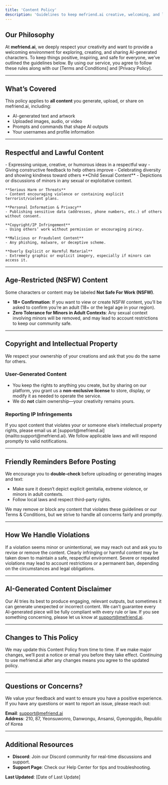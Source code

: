 ```yaml
---
title: 'Content Policy'
description: 'Guidelines to keep mefriend.ai creative, welcoming, and lawful.'
---
```


## Our Philosophy

At **mefriend.ai**, we deeply respect your creativity and want to provide a welcoming environment for exploring, creating, and sharing AI-generated characters. To keep things positive, inspiring, and safe for everyone, we’ve outlined the guidelines below. By using our service, you agree to follow these rules along with our [Terms and Conditions] and [Privacy Policy].

---

## What’s Covered

This policy applies to **all content** you generate, upload, or share on mefriend.ai, including:
- AI-generated text and artwork
- Uploaded images, audio, or video
- Prompts and commands that shape AI outputs
- Your usernames and profile information

---

## Respectful and Lawful Content

<CardGroup>
  <Card title="Things We Strongly Encourage" icon="thumbs-up">
    - Expressing unique, creative, or humorous ideas in a respectful way  
    - Giving constructive feedback to help others improve  
    - Celebrating diversity and showing kindness toward others
  </Card>

  <Card title="Things We Cannot Allow" icon="circle-xmark">
    **Child Sexual Content**  
    - Depictions or discussions of minors in any sexual or exploitative context.  
    
    **Serious Harm or Threats**  
    - Content encouraging violence or containing explicit terrorist/violent plans.  
    
    **Personal Information & Privacy**  
    - Publishing sensitive data (addresses, phone numbers, etc.) of others without consent.  
    
    **Copyright/IP Infringement**  
    - Using others’ work without permission or encouraging piracy.  
    
    **Malicious or Fraudulent Content**  
    - Any phishing, malware, or deceptive scheme.  
    
    **Overly Explicit or Harmful Material**  
    - Extremely graphic or explicit imagery, especially if minors can access it.
  </Card>
</CardGroup>

---

## Age-Restricted (NSFW) Content

Some characters or content may be labeled **Not Safe For Work (NSFW)**.  
- **18+ Confirmation**: If you want to view or create NSFW content, you’ll be asked to confirm you’re an adult (18+ or the legal age in your region).  
- **Zero Tolerance for Minors in Adult Contexts**: Any sexual context involving minors will be removed, and may lead to account restrictions to keep our community safe.

---

## Copyright and Intellectual Property

We respect your ownership of your creations and ask that you do the same for others.

### User-Generated Content

- You keep the rights to anything you create, but by sharing on our platform, you grant us a **non-exclusive license** to store, display, or modify it as needed to operate the service.  
- We do **not** claim ownership—your creativity remains yours.

### Reporting IP Infringements

<AccordionGroup>
  <Accordion icon="circle-question" title="How do I report copyright violations?">
    If you spot content that violates your or someone else’s intellectual property rights, please email us at [support@mefriend.ai](mailto:support@mefriend.ai). We follow applicable laws and will respond promptly to valid notifications.
  </Accordion>
</AccordionGroup>

---

## Friendly Reminders Before Posting

We encourage you to **double-check** before uploading or generating images and text:
- Make sure it doesn’t depict explicit genitalia, extreme violence, or minors in adult contexts.
- Follow local laws and respect third-party rights.
  
<Note>
  We may remove or block any content that violates these guidelines or our Terms & Conditions, but we strive to handle all concerns fairly and promptly.
</Note>

---

## How We Handle Violations

<AccordionGroup>
  <Accordion icon="comments" title="Step 1: Soft Warning">
    If a violation seems minor or unintentional, we may reach out and ask you to revise or remove the content.
  </Accordion>

  <Accordion icon="ban" title="Step 2: Content Removal">
    Clearly infringing or harmful content may be taken down to maintain a safe, respectful environment.
  </Accordion>

  <Accordion icon="user-slash" title="Step 3: Account Suspension or Termination">
    Severe or repeated violations may lead to account restrictions or a permanent ban, depending on the circumstances and legal obligations.
  </Accordion>
</AccordionGroup>

---

## AI-Generated Content Disclaimer

Our AI tries its best to produce engaging, relevant outputs, but sometimes it can generate unexpected or incorrect content. We can’t guarantee every AI-generated piece will be fully compliant with every rule or law. If you see something concerning, please let us know at [support@mefriend.ai](mailto:support@mefriend.ai).

---

## Changes to This Policy

We may update this Content Policy from time to time. If we make major changes, we’ll post a notice or email you before they take effect. Continuing to use mefriend.ai after any changes means you agree to the updated policy.

---

## Questions or Concerns?

We value your feedback and want to ensure you have a positive experience. If you have any questions or want to report an issue, please reach out:

**Email**: [support@mefriend.ai](mailto:support@mefriend.ai)  
**Address**: 210, 87, Yeonsuwonro, Danwongu, Ansansi, Gyeonggido, Republic of Korea

---

## Additional Resources

- **Discord**: Join our Discord community for real-time discussions and support.  
- **Support Page**: Check our Help Center for tips and troubleshooting.  

**Last Updated**: [Date of Last Update]

